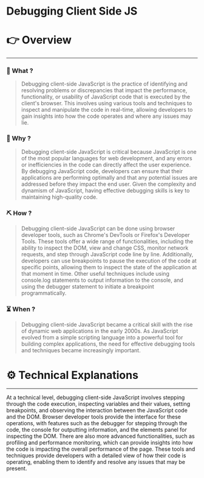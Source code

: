 # Debugging Client Side JS


# 👉 Overview

---

### 👀 What ?

> Debugging client-side JavaScript is the practice of identifying and resolving problems or discrepancies that impact the performance, functionality, or usability of JavaScript code that is executed by the client's browser. This involves using various tools and techniques to inspect and manipulate the code in real-time, allowing developers to gain insights into how the code operates and where any issues may lie.
> 

### 🧐 Why ?

> Debugging client-side JavaScript is critical because JavaScript is one of the most popular languages for web development, and any errors or inefficiencies in the code can directly affect the user experience. By debugging JavaScript code, developers can ensure that their applications are performing optimally and that any potential issues are addressed before they impact the end user. Given the complexity and dynamism of JavaScript, having effective debugging skills is key to maintaining high-quality code.
> 

### ⛏️ How ?

> Debugging client-side JavaScript can be done using browser developer tools, such as Chrome's DevTools or Firefox's Developer Tools. These tools offer a wide range of functionalities, including the ability to inspect the DOM, view and change CSS, monitor network requests, and step through JavaScript code line by line. Additionally, developers can use breakpoints to pause the execution of the code at specific points, allowing them to inspect the state of the application at that moment in time. Other useful techniques include using console.log statements to output information to the console, and using the debugger statement to initiate a breakpoint programmatically.
> 

### ⏳ When ?

> Debugging client-side JavaScript became a critical skill with the rise of dynamic web applications in the early 2000s. As JavaScript evolved from a simple scripting language into a powerful tool for building complex applications, the need for effective debugging tools and techniques became increasingly important.
> 

# ⚙️ Technical Explanations

---

At a technical level, debugging client-side JavaScript involves stepping through the code execution, inspecting variables and their values, setting breakpoints, and observing the interaction between the JavaScript code and the DOM. Browser developer tools provide the interface for these operations, with features such as the debugger for stepping through the code, the console for outputting information, and the elements panel for inspecting the DOM. There are also more advanced functionalities, such as profiling and performance monitoring, which can provide insights into how the code is impacting the overall performance of the page. These tools and techniques provide developers with a detailed view of how their code is operating, enabling them to identify and resolve any issues that may be present.
